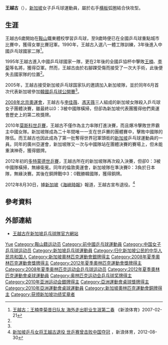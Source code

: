 {{noteTA|G1=Table Tennis}}
{{Infobox 乒乓球
| playername= 王越古
| image= WangYuegu-SingaporeWomensTableTennisTeam-2008SummerOlympics-20080825.jpg
| imagesize= 150px
| caption =  
| fullname = 王越古
| nicknames =  
| hrank= 第6位（2008年6月）<ref name="ITTF ranking">[http://www.ittf.com/ittf_ranking/world_ranking_per_name.asp?Player_ID=110000&U18=0&U21=0&Siniors=1& ITTF World ranking] {{webarchive|url=https://web.archive.org/web/20110212190311/http://www.ittf.com/ittf_ranking/world_ranking_per_name.asp?Player_ID=110000&U18=0&U21=0&Siniors=1& |date=2011-02-12 }}國際乒乓球聯合會公佈的世界排名</ref>
| club =  
| nationality = {{SIN}}
| playingstyle = 右手[[横板|横板]]弧圈結合快攻 
| birthdate = {{birth date and age|1980|06|10}}<ref name="廣州亞運">{{Cite web |url=http://www.gz2010.cn/info/CHN_CHN/ZB/ZBB101A_TT@@@@@@@@@@@@@@@CHN_number=276762.html |title=2010年廣州亞運會官方網站 乒乓球 - 王越古 - 简历 |accessdate=2010-12-25 |archive-date=2010-11-18 |archive-url=https://web.archive.org/web/20101118043946/http://www.gz2010.cn/info/CHN_CHN/ZB/ZBB101A_TT@@@@@@@@@@@@@@@CHN_number=276762.html |dead-url=no }}</ref>
| birthplace = {{CHN}}[[辽宁省|辽宁省]][[鞍山市|鞍山市]]
| height = {{height|m=1.58}}<ref name="廣州亞運"/>
| weight = {{weight|kg=63}}<ref name="廣州亞運"/>
| deathdate = 
| deathplace =
| medaltemplates=
{{MedalSport | 女子[[乒乓球|乒乓球]]}}
{{MedalCountry|{{SIN}}}}
{{MedalCompetition|[[奧林匹克運動會|奧林匹克運動會]]}}
{{MedalSilver| [[2008年夏季奧林匹克運動會|2008年 北京]] | [[2008年夏季奧林匹克運動會乒乓球比賽|女子团体]]}}
{{MedalBronze| [[2012年夏季奧林匹克運動會|2012年 伦敦]] | [[2012年夏季奧林匹克運動會乒乓球比賽|女子团体]]}}
{{MedalCompetition|[[世界乒乓球锦标赛|世界乒乓球锦标赛]]}}
{{MedalBronze|[[2007年世界乒乓球錦標賽|2007年 薩格勒布]]|女子雙打}}
{{MedalSilver|[[2008年世界乒乓球團體錦標賽|2008年 廣州]]|女子團體}}
{{MedalGold|[[2010年世界乒乓球团体锦标赛|2010年 莫斯科]]|女子團體}}
{{MedalSilver|[[2012年世界乒乓球團體錦標賽|2012年 多特蒙德]]|女子團體}}
{{MedalCompetition | [[亞洲運動會|亞洲運動會]]}}
{{MedalSilver | [[2010年亞洲運動會|2010年 廣州]] | [[2010年亞洲運動會乒乓球比賽|女子团体]]}}
}}
 
'''王越古'''（{{bd|1980年|6月10日}}），[[新加坡|新加坡]]女子乒乓球運動員，屬於右手[[横板|横板]]弧圈結合快攻型。

== 生涯 ==
王越古6歲開始在[[鞍山|鞍山]]鐵東體校學習乒乓球，至9歲時便已在全國乒乓球重點城市比賽中，獲得女單比賽冠軍。1990年，王越古入選八一體工隊訓練，3年後進入中國乒乓球國家二隊<ref name="新浪0221">[http://sports.sina.com.cn/o/2007-02-21/17252763940.shtml 王越古：王楠李菊昔日队友 海外走出职业生涯第二春] {{Wayback|url=http://sports.sina.com.cn/o/2007-02-21/17252763940.shtml |date=20160304101517 }}《新浪体育》2007-02-21</ref>。

1995年王越古進入中國乒乓球國家一隊，更在2年後的全國乒協杯中擊敗[[王楠|王楠]]、[[李菊|李菊]]等名將，獲得亞軍。然而，王越古由於右腳踝受傷而接受了一次大手術，此後便失去國家隊的位置<ref name="新浪0221"/>。

2005年，王越古接受新加坡乒乓球国家队的邀請加入新加坡隊，並於同年6月首次代表新加坡參加[[韓國乒乓球公開賽|韓國乒乓球公開賽]]<ref name="新浪0221"/>。

[[2008年北京奧運會|2008年北京奧運會]]，王越古与[[李佳薇_(乒乓球运动员)|李佳薇]]、[[馮天薇|馮天薇]]三人組成的新加坡女隊殺入乒乓球女子團體決賽，雖最終以0：3被中國隊橫掃，但卻為新加坡代表團獲得他們奧運會歷史上的第二枚獎牌。

2010年[[2010年世界乒乓球团体锦标赛|莫斯科世乒賽]]，王越古不僅作為主力率隊打進決賽，而且爆冷擊敗世界霸主中國女隊。新加坡隊成為二十年間唯一一支在世乒賽的團體賽中，擊敗中國隊的隊伍。而王越古也因此成為了第一批奪得世界冠軍頭銜的[[新加坡|新加坡]]乒乓球運動員的一員。同年的廣州亞運會，新加坡隊又一次与中國隊站在團體決賽的賽場上，但未能重演神奇，獲得銀牌。

2012年初的[[2012年世界乒乓球團體錦標賽|多特蒙德世乒賽]]，王越古所在的新加坡隊再次殺入決賽，但卻0：3被中國隊橫掃，無緣衛冕。同年的倫敦奧運會，新加坡隊在準決賽0：3負於日本隊，無緣決賽。其後在銅牌戰中3：0戰勝韓國隊，獲得銅牌。

2012年8月30日，據[[新加坡|新加坡]]《[[海峽時報|海峽時報]]》報道，王越古宣布退役。<ref>[http://sports.sina.com.cn/o/2012-08-30/14206207491.shtml 新加坡乒乓女将王越古退役 世乒赛曾击败中国夺冠] {{Wayback|url=http://sports.sina.com.cn/o/2012-08-30/14206207491.shtml |date=20120903125721 }}，新浪体育，2012-08-30</ref>

==參考資料==
{{reflist}}

== 外部連結 ==
* [https://web.archive.org/web/20080917150723/http://www.ssc.gov.sg/publish/teamsingapore/en/games/Olympics/Beijing2008/beijing_2008/our_athletes.detail.html?athleteID=1632 王越古在新加坡乒乓球隊官方網站]

{{新加坡乒乓球}}
{{世界乒乓球锦标赛女子团体冠军}}

{{Authority control}}
{{DEFAULTSORT:Wang Yuegu}}
[[Category:王姓|Yue]]
[[Category:鞍山籍运动员|Category:鞍山籍运动员]]
[[Category:前中國乒乓球運動員|Category:前中國乒乓球運動員]]
[[Category:中国女子乒乓球运动员|Category:中国女子乒乓球运动员]]
[[Category:新加坡乒乓球運動員|Category:新加坡乒乓球運動員]]
[[Category:归化新加坡公民的中华人民共和国人|Category:归化新加坡公民的中华人民共和国人]]
[[Category:新加坡奧林匹克運動會銀牌得主|Category:新加坡奧林匹克運動會銀牌得主]]
[[Category:2008年夏季奧林匹克運動會獎牌得主|Category:2008年夏季奧林匹克運動會獎牌得主]]
[[Category:2012年夏季奧林匹克運動會獎牌得主|Category:2012年夏季奧林匹克運動會獎牌得主]]
[[Category:2008年夏季奥林匹克运动会乒乓球运动员|Category:2008年夏季奥林匹克运动会乒乓球运动员]]
[[Category:2012年夏季奧林匹克運動會桌球運動員|Category:2012年夏季奧林匹克運動會桌球運動員]]
[[Category:奥林匹克运动会乒乓球奖牌得主|Category:奥林匹克运动会乒乓球奖牌得主]]
[[Category:2010年亚洲运动会銀牌得主|Category:2010年亚洲运动会銀牌得主]]
[[Category:亞洲運動會桌球獎牌得主|Category:亞洲運動會桌球獎牌得主]]
[[Category:2010年亞洲運動會桌球運動員|Category:2010年亞洲運動會桌球運動員]]
[[Category:新加坡奧林匹克運動會銅牌得主|Category:新加坡奧林匹克運動會銅牌得主]]
[[Category:获颁新加坡功绩奖章者|Category:获颁新加坡功绩奖章者]]